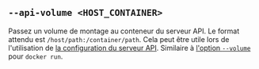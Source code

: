 ## `--api-volume <HOST_CONTAINER>`

Passez un volume de montage au conteneur du serveur API.
Le format attendu est `/host/path:/container/path`.
Cela peut être utile lors de l'utilisation de [la configuration du serveur API][api config].
Similaire à [l'option `--volume`][docker run volume] pour `docker run`.

[docker run volume]: https://docs.docker.com/reference/cli/docker/container/run/#volume

[api config]: /fr/docs/reference/server-config/